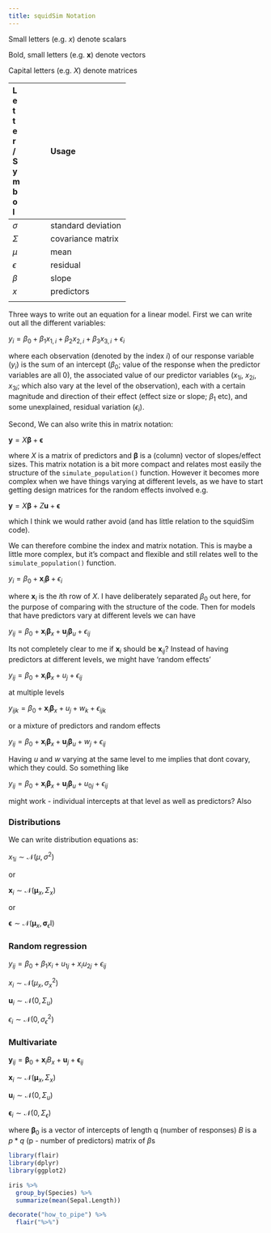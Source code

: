 ```yaml
---
title: squidSim Notation
---
```


Small letters (e.g. $x$) denote scalars

Bold, small letters (e.g. $\boldsymbol{x}$) denote vectors

Capital letters (e.g. $X$) denote matrices

| <span style="display: inline-block; width:10px">Letter/Symbol </span>  |  Usage                              |
|:-----------------|:------------------------------------|
|$\sigma$          | standard deviation                  |
|$\Sigma$          | covariance matrix                   |
|$\mu$             | mean                                |
|$\epsilon$        | residual                            |
|$\beta$           | slope                               |
|$x$               | predictors                          |
|                  |                                     |


Three ways to write out an equation for a linear model. First we can write out all the different variables:

$y_i = \beta_0 + \beta_1 x_{1,i} + \beta_2 x_{2,i} + \beta_3 x_{3,i} + \epsilon_i$


where each observation (denoted by the index $i$) of our response variable ($y_i$) is the sum of an intercept ($\beta_0$; value of the response when the predictor variables are all 0), the associated value of our predictor variables ($x_{1i}$, $x_{2i}$, $x_{3i}$; which also vary at the level of the observation), each with a certain magnitude and direction of their effect (effect size or slope; $\beta_1$ etc), and some unexplained, residual variation ($\epsilon_i$). 

Second, We can also write this in matrix notation:

$\boldsymbol{y} = X\boldsymbol{\beta} + \boldsymbol{\epsilon}$

where $X$ is a matrix of predictors and $\boldsymbol{\beta}$ is a (column) vector of slopes/effect sizes. This matrix notation is a bit more compact and relates most easily the structure of the `simulate_population()` function. However it becomes more complex when we have things varying at different levels, as we have to start getting design matrices for the random effects involved e.g.

$\boldsymbol{y} = X\boldsymbol{\beta} + Z\boldsymbol{u} + \boldsymbol{\epsilon}$

which I think we would rather avoid (and has little relation to the squidSim code).


We can therefore combine the index and matrix notation. This is maybe a little more complex, but it's compact and flexible and still relates well to the `simulate_population()` function.

$y_{i} = \beta_0 + \boldsymbol{x}_{i} \boldsymbol{\beta} + \epsilon_{i}$

where $\boldsymbol{x}_{i}$ is the $i$th row of $X$. I have deliberately separated $\beta_0$ out here, for the purpose of comparing with the structure of the code. Then for models that have predictors vary at different levels we can have 

$y_{ij} = \beta_0 + \boldsymbol{x}_{i} \boldsymbol{\beta}_x + \boldsymbol{u}_j \boldsymbol{\beta}_u + \epsilon_{ij}$

Its not completely clear to me if $\boldsymbol{x}_{i}$ should be $\boldsymbol{x}_{ij}$? Instead of having predictors at different levels, we might have 'random effects'

$y_{ij} = \beta_0 + \boldsymbol{x}_{i} \boldsymbol{\beta}_x + u_j + \epsilon_{ij}$

at multiple levels

$y_{ijk} = \beta_0 + \boldsymbol{x}_{i} \boldsymbol{\beta}_x + u_j + w_k + \epsilon_{ijk}$

or a mixture of predictors and random effects

$y_{ij} = \beta_0 + \boldsymbol{x}_{i} \boldsymbol{\beta}_x + \boldsymbol{u}_j \boldsymbol{\beta}_u + w_j + \epsilon_{ij}$

Having $u$ and $w$ varying at the same level to me implies that dont covary, which they could. So something like 

$y_{ij} = \beta_0 + \boldsymbol{x}_{i} \boldsymbol{\beta}_x + \boldsymbol{u}_j \boldsymbol{\beta}_u + u_{0j} + \epsilon_{ij}$

might work - individual intercepts at that level as well as predictors? Also 


### Distributions

We can write distribution equations as:

$x_{1i} \sim \mathcal{N}(\mu, \sigma^2)$

or

$\boldsymbol{x}_i \sim \mathcal{N}(\boldsymbol{\mu}_x, \Sigma_x)$

or

$\boldsymbol{\epsilon} \sim \mathcal{N}(\boldsymbol{\mu}_x, \boldsymbol{\sigma}_\epsilon \text{I})$




### Random regression

$y_{ij} = \beta_0 + \beta_1x_{i} + u_{1j} + x_{i}u_{2j} + \epsilon_{ij}$

$x_{i} \sim \mathcal{N}(\mu_x, \sigma^2_x)$

$\boldsymbol{u}_i \sim \mathcal{N}(0, \Sigma_u)$

$\epsilon_{i} \sim \mathcal{N}(0, \sigma^2_{\epsilon})$


### Multivariate

$\boldsymbol{y}_{ij} = \boldsymbol{\beta}_0 + \boldsymbol{x}_{i} B_x + \boldsymbol{u}_j + \boldsymbol{\epsilon}_{ij}$

$\boldsymbol{x}_i \sim \mathcal{N}(\boldsymbol{\mu}_x, \Sigma_x)$

$\boldsymbol{u}_i \sim \mathcal{N}(0, \Sigma_u)$

$\boldsymbol{\epsilon}_{i} \sim \mathcal{N}(0, \Sigma_{\epsilon})$

where $\boldsymbol{\beta}_0$ is a vector of intercepts of length q (number of responses) $B$ is a $p*q$ (p - number of predictors) matrix of $\beta$s



```r
library(flair)
library(dplyr)
library(ggplot2)
```

```r

iris %>%
  group_by(Species) %>%
  summarize(mean(Sepal.Length))

```

```r

decorate("how_to_pipe") %>% 
  flair("%>%")
  
```